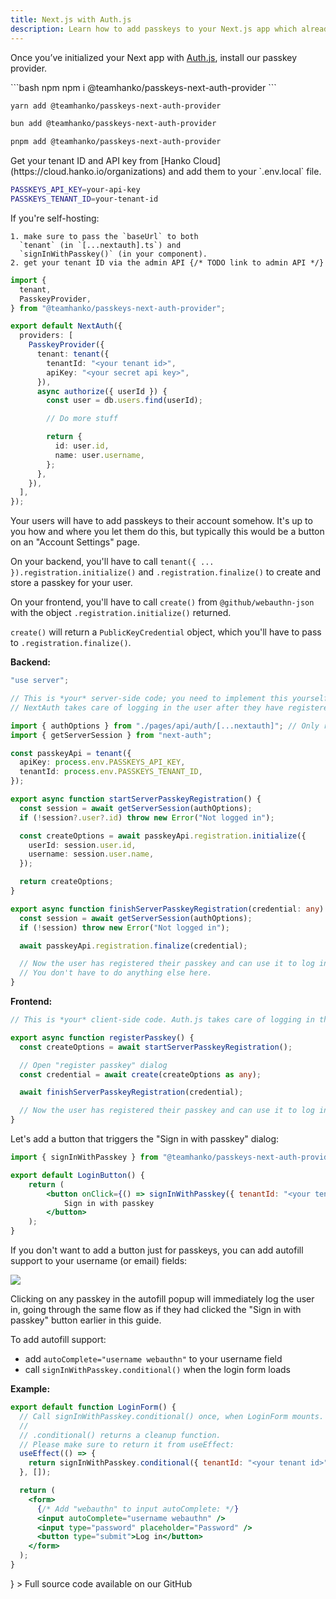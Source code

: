 ```yaml
---
title: Next.js with Auth.js
description: Learn how to add passkeys to your Next.js app which already uses Auth.js for authentication.
---
```


<Steps>

<Step title="Install passkey provider">

Once you’ve initialized your Next app with [Auth.js](https://authjs.dev/), install our passkey provider.

<CodeGroup>
```bash npm
npm i @teamhanko/passkeys-next-auth-provider
```

```bash yarn
yarn add @teamhanko/passkeys-next-auth-provider
```

```bash bun
bun add @teamhanko/passkeys-next-auth-provider
```

```bash pnpm
pnpm add @teamhanko/passkeys-next-auth-provider
```

</CodeGroup>
</Step>

<Step title="Get your tenant ID and API key">
  Get your tenant ID and API key from [Hanko Cloud](https://cloud.hanko.io/organizations) and add them to your `.env.local` file.

```sh .env.local
PASSKEYS_API_KEY=your-api-key
PASSKEYS_TENANT_ID=your-tenant-id
```

  <Note>
    If you're self-hosting:

    1. make sure to pass the `baseUrl` to both
      `tenant` (in `[...nextauth].ts`) and
      `signInWithPasskey()` (in your component).
    2. get your tenant ID via the admin API {/* TODO link to admin API */}

  </Note>
</Step>

<Step title="Add `PasskeyProvider`">

```ts pages/api/auth/[...nextauth].ts
import {
  tenant,
  PasskeyProvider,
} from "@teamhanko/passkeys-next-auth-provider";

export default NextAuth({
  providers: [
    PasskeyProvider({
      tenant: tenant({
        tenantId: "<your tenant id>",
        apiKey: "<your secret api key>",
      }),
      async authorize({ userId }) {
        const user = db.users.find(userId);

        // Do more stuff

        return {
          id: user.id,
          name: user.username,
        };
      },
    }),
  ],
});
```

</Step>
<Step title="Allow your users to register passkeys as a login method for their account">

Your users will have to add passkeys to their account somehow. It's up to you how and where you let them do this, but typically this would be a button on an "Account Settings" page.

On your backend, you'll have to call `tenant({ ... }).registration.initialize()` and `.registration.finalize()` to create and store a passkey for your user.

On your frontend, you'll have to call `create()` from `@github/webauthn-json` with the object `.registration.initialize()` returned.

`create()` will return a `PublicKeyCredential` object, which you'll have to pass to `.registration.finalize()`.

**Backend:**

```ts
"use server";

// This is *your* server-side code; you need to implement this yourself.
// NextAuth takes care of logging in the user after they have registered their passkey.

import { authOptions } from "./pages/api/auth/[...nextauth]"; // Only required because of a NextAuth limitation
import { getServerSession } from "next-auth";

const passkeyApi = tenant({
  apiKey: process.env.PASSKEYS_API_KEY,
  tenantId: process.env.PASSKEYS_TENANT_ID,
});

export async function startServerPasskeyRegistration() {
  const session = await getServerSession(authOptions);
  if (!session?.user?.id) throw new Error("Not logged in");

  const createOptions = await passkeyApi.registration.initialize({
    userId: session.user.id,
    username: session.user.name,
  });

  return createOptions;
}

export async function finishServerPasskeyRegistration(credential: any) {
  const session = await getServerSession(authOptions);
  if (!session) throw new Error("Not logged in");

  await passkeyApi.registration.finalize(credential);

  // Now the user has registered their passkey and can use it to log in.
  // You don't have to do anything else here.
}
```

**Frontend:**

```ts
// This is *your* client-side code. Auth.js takes care of logging in the user after they have registered their passkey using this function:

export async function registerPasskey() {
  const createOptions = await startServerPasskeyRegistration();

  // Open "register passkey" dialog
  const credential = await create(createOptions as any);

  await finishServerPasskeyRegistration(credential);

  // Now the user has registered their passkey and can use it to log in.
}
```

</Step>
<Step title="Allow your users to log in with passkeys">

Let's add a button that triggers the "Sign in with passkey" dialog:

```jsx
import { signInWithPasskey } from "@teamhanko/passkeys-next-auth-provider/client";

export default LoginButton() {
	return (
		<button onClick={() => signInWithPasskey({ tenantId: "<your tenant id>" })}>
			Sign in with passkey
		</button>
	);
}
```

</Step>

<Step title="Optional: Autofill support">

If you don't want to add a button just for passkeys, you can add autofill support to your username (or email) fields:

<Frame>
  <img
    src="/images/passkey-api/autofill.png"
    style={{ borderRadius: "0.5rem" }}
  />
</Frame>

Clicking on any passkey in the autofill popup will immediately log the user in, going through the same flow as if they had clicked the "Sign in with passkey" button earlier in this guide.

To add autofill support:

- add `autoComplete="username webauthn"` to your username field
- call `signInWithPasskey.conditional()` when the login form loads

**Example:**

```jsx
export default function LoginForm() {
  // Call signInWithPasskey.conditional() once, when LoginForm mounts.
  //
  // .conditional() returns a cleanup function.
  // Please make sure to return it from useEffect:
  useEffect(() => {
    return signInWithPasskey.conditional({ tenantId: "<your tenant id>" });
  }, []);

  return (
    <form>
      {/* Add "webauthn" to input autoComplete: */}
      <input autoComplete="username webauthn" />
      <input type="password" placeholder="Password" />
      <button type="submit">Log in</button>
    </form>
  );
}
```
</Step>

<Step title ="Try it yourself">
<Card
  title="Next.js with Auth.js example"
  href="https://github.com/teamhanko/passkeys-example-next-auth"
  icon={
    <svg
      xmlns="http://www.w3.org/2000/svg"
      className="icon icon-tabler icon-tabler-external-link"
      width="24"
      height="24"
      viewBox="0 0 24 24"
      strokeWidth="2"
      stroke="currentColor"
      fill="none"
      strokeLinecap="round"
      strokeLinejoin="round"
    >
      <path stroke="none" d="M0 0h24v24H0z" fill="none"></path>
      <path d="M12 6h-6a2 2 0 0 0 -2 2v10a2 2 0 0 0 2 2h10a2 2 0 0 0 2 -2v-6"></path>
      <path d="M11 13l9 -9"></path>
      <path d="M15 4h5v5"></path>
    </svg>
  }
>
  Full source code available on our GitHub
</Card>
</Step>
</Steps>
